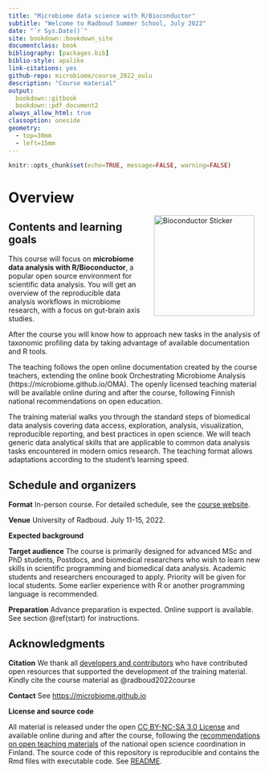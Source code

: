 ```yaml
--- 
title: "Microbiome data science with R/Bioconductor"
subtitle: "Welcome to Radboud Summer School, July 2022"
date: "`r Sys.Date()`"
site: bookdown::bookdown_site
documentclass: book
bibliography: [packages.bib]
biblio-style: apalike
link-citations: yes
github-repo: microbiome/course_2022_oulu
description: "Course material"
output:
  bookdown::gitbook
  bookdown::pdf_document2
always_allow_html: true  
classoption: oneside
geometry:
  - top=30mm
  - left=15mm
---
```



```r
knitr::opts_chunk$set(echo=TRUE, message=FALSE, warning=FALSE)
```

# Overview

<a href="https://bioconductor.org"><img src="`r rebook::BiocSticker('animated')`" width="200" alt="Bioconductor Sticker" align="right" style="margin: 0 1em 0 1em" /></a>


## Contents and learning goals

This course will focus on **microbiome data analysis
with R/Bioconductor**, a popular open source environment for
scientific data analysis. You will get an overview of the
reproducible data analysis workflows in microbiome research, with a
focus on gut-brain axis studies.

After the course you will know how to approach new tasks in the
analysis of taxonomic profiling data by taking advantage of available
documentation and R tools.

The teaching follows the open online documentation created by the
course teachers, extending the online book Orchestrating Microbiome
Analysis (https://microbiome.github.io/OMA). The openly licensed
teaching material will be available online during and after the
course, following Finnish national recommendations on open education.

The training material walks you through the standard steps of
biomedical data analysis covering data access, exploration, analysis,
visualization, reproducible reporting, and best practices in open
science.  We will teach generic data analytical skills that are
applicable to common data analysis tasks encountered in modern omics
research. The teaching format allows adaptations according to the
student's learning speed.


## Schedule and organizers

**Format** In-person course. For detailed schedule, see the
  [course
  website](https://www.ru.nl/radboudsummerschool/courses/2022/registration-longer-possible-brain-bacteria).

**Venue** University of Radboud. July 11-15, 2022.

**Expected background**

**Target audience** The course is primarily designed for advanced MSc
and PhD students, Postdocs, and biomedical researchers who wish to
learn new skills in scientific programming and biomedical data
analysis. Academic students and researchers encouraged to
apply. Priority will be given for local students. Some earlier
experience with R or another programming language is recommended. 

**Preparation** Advance preparation is expected. Online support is available. See section \@ref(start) for instructions.

## Acknowledgments

**Citation** We thank all [developers and contributors](https://microbiome.github.io) who have contributed open resources that supported the development of the training material. Kindly cite the course material as @radboud2022course 

**Contact** See [https://microbiome.github.io](https://microbiome.github.io)


**License and source code**

All material is released under the open [CC BY-NC-SA 3.0
License](LICENSE) and available online during and after the course,
following the [recommendations on open teaching
materials](https://avointiede.fi/fi/linjaukset-ja-aineistot/kotimaiset-linjaukset/oppimisen-ja-oppimateriaalien-avoimuuden-linjaus)
of the national open science coordination in Finland. The source code
of this repository is reproducible and contains the Rmd files with
executable code. See [README](README.md).


